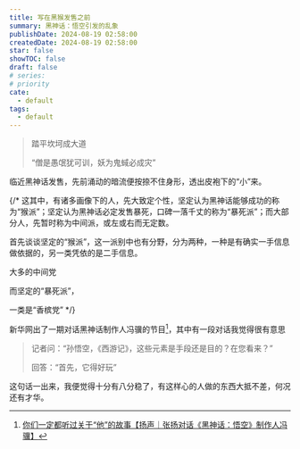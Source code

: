 ```yaml
---
title: 写在黑猴发售之前
summary: 黑神话：悟空引发的乱象 
publishDate: 2024-08-19 02:58:00
createdDate: 2024-08-19 02:58:00
star: false
showTOC: false
draft: false
# series: 
# priority
cate:
  - default
tags:
  - default
---
```


> 踏平坎坷成大道
>
> “僧是愚氓犹可训，妖为鬼蜮必成灾”

临近黑神话发售，先前涌动的暗流便按捺不住身形，透出皮袍下的“小”来。

{/* 这其中，有诸多画像下的人，先大致定个性，坚定认为黑神话能够成功的称为“猴派”；坚定认为黑神话必定发售暴死，口碑一落千丈的称为“暴死派”；而大部分人，先暂时称为中间派，或左或右而无定数。

首先谈谈坚定的“猴派”，这一派别中也有分野，分为两种，一种是有确实一手信息做依据的，另一类凭依的是二手信息。

大多的中间党

而坚定的“暴死派”，

一类是“香槟党” */}


新华网出了一期对话黑神话制作人冯骥的节目[^1]，其中有一段对话我觉得很有意思

> 记者问：“孙悟空，《西游记》，这些元素是手段还是目的？在您看来？”
>
> 回答：“首先，它得好玩”

这句话一出来，我便觉得十分有八分稳了，有这样心的人做的东西大抵不差，何况还有才华。

[^1]: [你们一定都听过关于“他”的故事【扬声｜张扬对话《黑神话：悟空》制作人冯骥】](https://www.bilibili.com/video/BV16f421v762)
